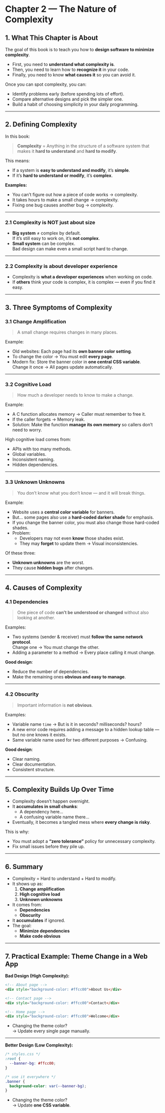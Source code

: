 # Chapter 2 — The Nature of Complexity

## 1. **What This Chapter is About**

The goal of this book is to teach you how to **design software to minimize complexity**.

- First, you need to **understand what complexity is**.
- Then, you need to learn how to **recognize it** in your code.
- Finally, you need to know **what causes it** so you can avoid it.

Once you can spot complexity, you can:

- Identify problems early (before spending lots of effort).
- Compare alternative designs and pick the simpler one.
- Build a habit of choosing simplicity in your daily programming.

---

## 2. **Defining Complexity**

In this book:

> **Complexity** = Anything in the structure of a software system that makes it **hard to understand** and **hard to modify**.

This means:

- If a system is **easy to understand and modify**, it’s **simple**.
- If it’s **hard to understand or modify**, it’s **complex**.

**Examples:**

- You can’t figure out how a piece of code works → complexity.
- It takes hours to make a small change → complexity.
- Fixing one bug causes another bug → complexity.

---

### 2.1 Complexity is NOT just about size

- **Big system** ≠ complex by default.  
  If it’s still easy to work on, it’s **not complex**.
- **Small system** can be complex.  
  Bad design can make even a small script hard to change.

---

### 2.2 Complexity is about developer experience

- Complexity is **what a developer experiences** when working on code.
- If **others** think your code is complex, it is complex — even if you find it easy.

---

## 3. **Three Symptoms of Complexity**

### 3.1 **Change Amplification**

> A small change requires changes in many places.

Example:

- Old websites: Each page had its **own banner color setting**.
- To change the color → You must edit **every page**.
- Modern fix: Store the banner color in **one central CSS variable**.  
  Change it once → All pages update automatically.

---

### 3.2 **Cognitive Load**

> How much a developer needs to know to make a change.

Example:

- A C function allocates memory → Caller must remember to free it.
- If the caller forgets → Memory leak.
- Solution: Make the function **manage its own memory** so callers don’t need to worry.

High cognitive load comes from:

- APIs with too many methods.
- Global variables.
- Inconsistent naming.
- Hidden dependencies.

---

### 3.3 **Unknown Unknowns**

> You don’t know what you don’t know — and it will break things.

Example:

- Website uses a **central color variable** for banners.
- But… some pages also use a **hard-coded darker shade** for emphasis.
- If you change the banner color, you must also change those hard-coded shades.
- Problem:
  - Developers may not even **know** those shades exist.
  - They may **forget** to update them → Visual inconsistencies.

Of these three:

- **Unknown unknowns** are the worst.
- They cause **hidden bugs** after changes.

---

## 4. **Causes of Complexity**

### 4.1 **Dependencies**

> One piece of code **can’t be understood or changed** without also looking at another.

Examples:

- Two systems (sender & receiver) must **follow the same network protocol**.  
  Change one → You must change the other.
- Adding a parameter to a method → Every place calling it must change.

**Good design**:

- Reduce the number of dependencies.
- Make the remaining ones **obvious and easy to manage**.

---

### 4.2 **Obscurity**

> Important information is **not obvious**.

Examples:

- Variable name `time` → But is it in seconds? milliseconds? hours?
- A new error code requires adding a message to a hidden lookup table — but no one knows it exists.
- Same variable name used for two different purposes → Confusing.

**Good design**:

- Clear naming.
- Clear documentation.
- Consistent structure.

---

## 5. **Complexity Builds Up Over Time**

- Complexity doesn’t happen overnight.
- It **accumulates in small chunks**:
  - A dependency here…
  - A confusing variable name there…
- Eventually, it becomes a tangled mess where **every change is risky**.

This is why:

- You must adopt a **“zero tolerance”** policy for unnecessary complexity.
- Fix small issues before they pile up.

---

## 6. **Summary**

- Complexity = Hard to understand + Hard to modify.
- It shows up as:
  1. **Change amplification**
  2. **High cognitive load**
  3. **Unknown unknowns**
- It comes from:
  - **Dependencies**
  - **Obscurity**
- It **accumulates** if ignored.
- The goal:
  - **Minimize dependencies**
  - **Make code obvious**

---

## 7. **Practical Example: Theme Change in a Web App**

**Bad Design (High Complexity):**

```html
<!-- About page -->
<div style="background-color: #ffcc00">About Us</div>

<!-- Contact page -->
<div style="background-color: #ffcc00">Contact</div>

<!-- Home page -->
<div style="background-color: #ffcc00">Welcome</div>
```

- Changing the theme color?  
  → Update every single page manually.

---

**Better Design (Low Complexity):**

```css
/* styles.css */
:root {
  --banner-bg: #ffcc00;
}

/* use it everywhere */
.banner {
  background-color: var(--banner-bg);
}
```

- Changing the theme color?  
  → Update **one CSS variable**.
